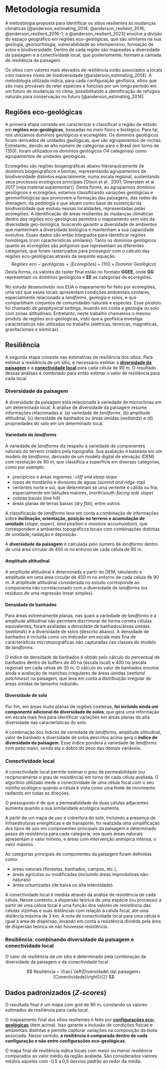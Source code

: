 # Metodologia resumida

A metodologia proposta para identificar os sítios resilientes às mudanças climáticas [@anderson_estimating_2014; @anderson_resilient_2016; @anderson_resilient_2016-1; e @anderson_resilient_2023] envolve a divisão do espaço geográfico em regiões eco-geológicas, que são similares na sua geologia, geomorfologia, vulnerabilidade ao intemperismo, formação de solos e biodiversidade. Dentro de cada região são mapeadas a diversidade da paisagem e a conectividade local, que posteriomente, formam a camada de resiliência da paisagem.

Os sítios com valores mais elevados de resiliência estão associados a locais com maiores níveis de biodiversidade [@anderson_estimating_2014]. 
A metodologia utilizada indica, para cada configuração geofísica, sítios que são mais prováveis de reter espécies e funções por um longo período em um futuro de mudanças no clima, possibilitando a identificação de refúgios naturais para conservação no futuro [@anderson_estimating_2014]

 
## Regiões eco-geológicas

 <!-- Acho que podemos explicar melhor o que são os domínios geológicos, o que representam no nosso estudo, quanto a caracterização das regiões, como formação de solos, intemperismo etc... Infelizmente ainda não achei uma literatura do CPRM boa para ver como fizeram e o que significa -->

A primeira etapa consiste em caracterizar e classificar a região de estudo em __regiões eco-geológicas__, baseadas no meio físico e biológico. Para tal, nós utilizamos domínios geológicos e ecoregiões.
Os domínios geológicos foram derivados de unidades geológicas, que são agrupamentos de rochas. Entretanto, devido ao alto número de categorias para o Brasil (em torno de 1350), foram utilizados os domínios geológicos (14 categorias) como agrupamentos de unidades geológicas.
<!--Zonas altitudinais não foram utilizadas, pois a variabilidade proveniente das mesmas já é considerada nas ecoregiões. -->

Ecoregiões são regiões biogeográficas abaixo hierarquicamente de domínios biogeográficos e biomas, representando agrupamentos de biodiversidade distintos espacialmente, numa escala regional, sustentando seus processos ecológicos principais [Olson et al . 2001; Dinerstein et al 2017 (veja material suplementar)]. Desta forma, ao agruparmos domínios geológicos e ecoregiões, estamos classificando variações geológicas e geomorfológicas que promovem a formação das paisagens, das redes de drenagem, da pedologia e que atuam como base de sustenção da biodiversidade que evoluiu nessas localidades, representadas pelas ecoregiões. A identificação de áreas resilientes às mudanças climáticas dentro das regiões eco-geológicas permitirá o mapeamento sem viés da diversidade geo-biológica, buscando garantir a diversidade de ambientes que mantenham a diversidade biológica e mantenham a sua capacidade evolutiva. 
Esses dados são então integrados para identificar regiões homólogas (com características similares). Tanto os domínios geológicos quanto as ecoregiões são polígonos que representam as diferentes categorias, que foram rasterizados para prosseguir com o cálculo das regiões eco-geológicas através da sequinte equação: 
$$Regiões\ eco-geológicas = {(Ecoregiões)+(100\times Domínio \ Geológico)}$$ 
Desta forma, os valores do raster final estão no formato **GGEE**, onde **GG** representam os domínios geológicos e **EE** as categorias de ecoregiões.

No estudo desenvolvido nos EUA o mapeamento foi feito por ecoregiões, uma vez que esses locais apresentam condições ambientais similares, especialmente relacionado a _landforms_, geologia e solos, e que compartilham conjuntos de comunidades naturais e espécies. Esse produto foi chamado de _geophysical settings_, levando em conta a geologia ou solo com zonas altitudinais. Entretanto, neste trabalho chamamos o mesmo produto de regiões eco-geológicas, visto que a geofísica investiga características não utilizadas no trabalho (elétricas, térmicas, magnéticas, gravitacionais e sísmicas). <!-- Será que isso aqui fica em metodologia? A parte de nomenclatura a gente menciona? -->

<!-- As configurações geofísicas são definidas como a combinação de uma zona altitudinal e da classe geológica (rocha ou substrato superficial).-->
<!-- Como não usamos zona altitudinal, talvez seja interessante deixar fora. -->
<!-- As zonas altitudinais e as classes geológicas foram desenvolvidas para corresponder com mudanças perceptíveis em comunidades e espécies.  -->
<!-- Conjuntos de dados necessários para essa análise incluem: geologia (_bedrock geology_), solo, altitude (obtido de um modelo digital de elevação  – _digital elevation model_ ou DEM com resolução de 30 m) e _landforms_ (derivado do DEM). -->


## Resiliência

A segunda etapa consiste nas estimativas de resiliência dos sítios.
Para estimar a resiliência de um sítio, é necessário estimar a [__diversidade da paisagem__](#diversidade-da-paisagem) e a [__conectividade local__](#conectividade-local) para cada célula de 90 m.
O resultado dessas análises é combinado para então estimar o valor de resiliência para cada local.


### Diversidade da paisagem 

A diversidade da paisagem está relacionada à variedade de microclimas em um determinado local.
A análise de diversidade da paisagem resume informações relacionadas a:
(a) variedade de _landforms_, (b) amplitude altitudinal, (c) densidade de banhados ou áreas úmidas (_wetlands_) e (d) propriedades do solo em um determinado local.

#### Variedade de _landforms_
A variedade de _landforms_ diz respeito à variedade de componentes naturais do terreno criados pela topografia.
Sua avaliação é baseada em um modelo de _landforms_, derivado de um modelo digital de elevação (DEM) com resolução de 90 m, que classifica a superfície em diversas categorias, como por exemplo:

+ precipícios e áreas íngremes -_cliff and steep slope_
+ topos de montanha e divisores de águas (_summit and ridge-top_)
+ vertentes norte e sul, que determinam se uma vertente é cálida ou fria, especialmente em latitudes maiores, (_north/south-facing side slope_)
+ colinas baixas (_low hill_)
+ áreas planas de terras baixas (_dry flat_), entre outros.

A classificação de _landforms_ leva em conta a combinação de informações sobre __inclinação, orientação, posição no terreno e acumulação de umidade__ (_slope_, _aspect_, _land position_ e _moisture accumulation_), que correspondem a ambientes topográficos locais com combinações distintas de umidade, radiação e deposição.

A __diversidade da paisagem__ é calculada pelo número de _landforms_ dentro de uma área circular de 450 m no entorno de cada célula de 90 m.


#### Amplitude altitudinal

A amplitude altitudinal é determinada a partir do DEM, tabulando a amplitude em uma área circular de 450 m no entorno de cada célula de 90 m.
A amplitude altitudinal considerada no estudo corresponde ao componente não correlacionado com a diversidade de _landforms_ (os resíduos de uma regressão linear simples).

#### Densidade de banhados
Para áreas extremamente planas, nas quais a variedade de _landforms_ e a amplitude altitudinal não permitem discriminar de forma correta células equivalentes, foram avaliadas a densidade de banhados/áreas úmidas (_wetlands_) e a diversidade de solos (descrito abaixo). 
A densidade de banhados é incluída como um indicador em escala mais fina de características microtopográficas não capturadas nas classes do modelo de _landforms_.

O índice de densidade de banhados é obtido pelo cálculo do percentual de banhados dentro de buffers de 40 ha (escala local) e 400 ha (escala regional) em cada célula de 30 m.
O cálculo do valor de banhados envolve ainda a avaliação de manchas irregulares de áreas úmidas (_wetland patchiness_) na paisagem, que leva em conta a distribuição irregular de áreas úmidas de tamanho reduzido.

#### Diversidade de solo
Por fim, em áreas muito planas de regiões costeiras, __foi incluído ainda um componente adicional de diversidade de solos__, que gera uma informação em escala mais fina para identificar variações em áreas planas de alta diversidade nas características do solo.

A combinação dos índices de variedade de _landforms_, amplitude altitudinal, valor de banhado e diversidade de solos descritos acima gera o __índice de diversidade da paisagem__.
Esse índice pondera a variedade de _landforms_ com peso maior, sendo ela o dobro do peso das demais variáveis: 

 <!-- ${diversidade\_da\_paisagem} = 2\times{variedade\_de\_landforms} + \\
{amplitude\_altitudinal} + \\
{wetland\_density} + \\
{soil\_diversity}.$ --> 


### Conectividade local

A conectividade local permite estimar o grau de permeabilidade (ou reciprocamente o grau de resistência) em torno de cada célula avaliada.
O algoritmo utilizado mede a conectividade de uma célula focal com o seu vizinho ecológico quando a célula é vista como uma fonte de movimento radiando em todas as direções.

O pressuposto é de que a permeabilidade de duas células adjacentes aumenta quando a sua similaridade ecológica aumenta.

A partir de um mapa de uso e cobertura do solo, incluindo a presença de infraestruturas energéticas e de transporte, foi realizada uma simplificação dos tipos de uso em componentes principais da paisagem e determinado pesos de resistência para cada categoria, nos quais áreas naturais apresentam o valor mínimo, e áreas com intervenção antrópica intensa, o valor máximo. 

As categorias principais de componentes da paisagem foram definidas como: 

+ áreas naturais (florestas, banhados, campos, etc.), 
+ áreas agrícolas ou modificadas (incluindo áreas improdutivas não-naturais)
+ áreas urbanizadas (de baixa ou alta intensidade).

A conectividade local é medida através da análise de resistência de cada célula.
Nesse contexto, a dispersão teórica de uma espécie (ou processo) a partir de uma célula focal é uma função dos valores de resistência das células vizinhas e suas distâncias com relação à célula focal, até uma distância máxima de 3 km.
A nota de conectividade local para uma célula é igual à área de dispersão, levando em conta a resistência dividida pela área de dispersão teórica se não houvesse resistência.

### Resiliência: combinando diversidade da paisagem e conectividade local

O valor de resiliência de um sítio é determinado pela combinação da diversidade da paisagem e da conectividade local

$$
Resiliência = \frac{ \left(Diversidade\  da\  paisagem+{Conectividade}\right)}{2}
$$


## Dados padronizados (_Z_-_scores_)

O resultado final é um mapa com grid de 90 m, constando os valores estimados de resiliência para cada local.

O mapeamento final dos sítios resilientes é feito por [__configurações eco-geológicas__](#configurações-eco-geológicas) (item acima).
Isso garante a inclusão de condições físicas e ambientais distintas e permite capturar variações na composição da biota associada.
Nesse sentido, __a resiliência é comparada dentro de cada configuração e não entre configurações eco-geológicas__.

O mapa final de resiliência indica locais com maior ou menor resiliência comparados ao valor médio da região avaliada.
São considerados valores médios aqueles com -0,5 a 0,5 desvios padrão ao redor da média.


<!--
## Conectividade regional 

A conectividade regional é uma análise complementar que busca encontrar áreas conectadas entre biomas, 

A conectividade baseada em teoria de circuitos utiliza um marco conceitual originário da teoria de circuitos (elétricos) e consegue propor diferentes caminhos de menor resistência por onde a "corrente" (o fluxo entre áreas) pode passar. 
Esta abordagem detecta áreas onde esta corrente se veria __concentrada__ pela configuração espacial da paisagem (por exemplo, através de uma barra ou um estreito) ou a presença de áreas de alta resistência, e áreas onde o fluxo seria __difuso__ (por exemplo, em áreas contíguas de baixa resistência, onde o fluxo pode acontecer em qualquer direção e com menor intensidade).

Nesta abordagem, áreas com alta resistência--onde o fluxo seria impedido--devem ser diferenciadas das áreas de baixa resistência onde o fluxo é baixo por ter se dispersado. 
-->

